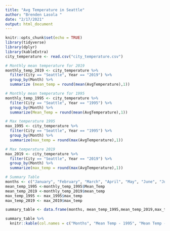 ---
title: "Avg Temperature in Seattle"
author: "Brenden Lasola "
date: "2/17/2021"
output: html_document
---

```{r setup, include=FALSE}
knitr::opts_chunk$set(echo = TRUE)
library(tidyverse)
library(dplyr)
library(kableExtra)
city_temperature <- read.csv("city_temperature.csv")

```

```{r}
# Monthly mean temperature for 2019
monthly_temp_2019 <- city_temperature %>%
  filter(City == "Seattle", Year == "2019") %>%
  group_by(Month) %>%
  summarize (mean_temp = round(mean(AvgTemperature),1))

```

```{r}
# Monthly mean temperature for 1995
monthly_temp_1995 <- city_temperature %>%
  filter(City == "Seattle", Year == "1995") %>%
  group_by(Month) %>%
  summarize(Mean_Temp = round(mean(AvgTemperature),1))
```

```{r}
# Max temperature 1995
max_1995 <- city_temperature %>%
  filter(City == "Seattle", Year == "1995") %>%
  group_by(Month) %>%
  summarize(max_temp = round(max(AvgTemperature),1))

```

```{r}
# Max temperature 2019
max_2019 <- city_temperature %>%
  filter(City == "Seattle", Year == "2019") %>%
  group_by(Month) %>%
  summarize(max_temp = round(max(AvgTemperature),1))
```

```{r}
# Summary Table
months <- c("January", "February", "March", "April", "May", "June", "July", "August", "September", "October", "November", "December")
mean_temp_1995 <-monthly_temp_1995$Mean_Temp
mean_temp_2019 <-monthly_temp_2019$mean_temp
max_temp_1995 <- max_1995$max_temp
max_temp_2019 <- max_2019$max_temp

summary_table <- data.frame(months, mean_temp_1995,mean_temp_2019,max_temp_1995,max_temp_2019)

```

```{r}
summary_table %>%
  knitr::kable(col.names = c("Months", "Mean Temp - 1995", "Mean Temp - 2019", "Max Temp - 1995", "Max Temp - 2019"), align = "l", unit = 1, caption = "Comparing mean and max temperature in Seattle during 1995 and 2019" ) %>% kable_minimal()
```


